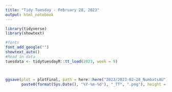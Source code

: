```yaml
---
title: "Tidy Tuesday - February 28, 2023"
output: html_notebook
---
```


```r
library(tidyverse)
library(showtext)

#fonts
font_add_google("")
showtext_auto()
#Read in data
tuesdata <- tidytuesdayR::tt_load(2023, week = 9)
```

```r
```

```r
```

```r
ggsave(plot = plotFinal, path = here::here("2023/2023-02-28_NumbatsAU"),
       paste0(format(Sys.Date(), "%Y-%m-%d"), "_TT", ".png"), height = 8, width = 11, unit = "in")
```    
